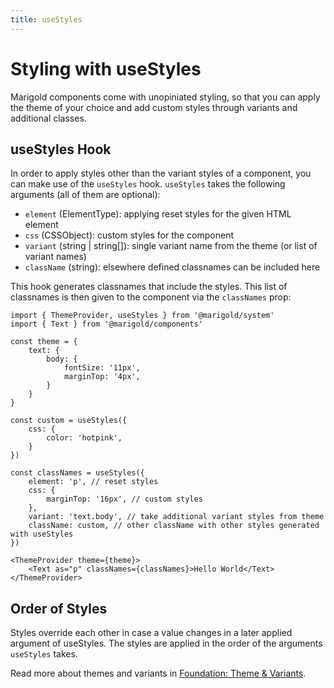 ```yaml
---
title: useStyles
---
```


# Styling with useStyles

Marigold components come with unopiniated styling, so that you can apply the theme of your choice and add custom styles through variants and additional classes.

## useStyles Hook

In order to apply styles other than the variant styles of a component, you can make use of the `useStyles` hook. `useStyles` takes the following arguments (all of them are optional):

- `element` (ElementType): applying reset styles for the given HTML element
- `css` (CSSObject): custom styles for the component
- `variant` (string | string[]): single variant name from the theme (or list of variant names)
- `className` (string): elsewhere defined classnames can be included here

This hook generates classnames that include the styles. This list of classnames is then given to the component via the `classNames` prop:

```tsx code
import { ThemeProvider, useStyles } from '@marigold/system'
import { Text } from '@marigold/components'

const theme = {
	text: {
		body: {
			fontSize: '11px',
			marginTop: '4px',
		}
	}
}

const custom = useStyles({
	css: {
		color: 'hotpink',
	}
})

const classNames = useStyles({
	element: 'p', // reset styles
	css: {
		marginTop: '16px', // custom styles
	},
	variant: 'text.body', // take additional variant styles from theme
	className: custom, // other className with other styles generated with useStyles
})

<ThemeProvider theme={theme}>
	<Text as="p" classNames={classNames}>Hello World</Text>
</ThemeProvider>
```

## Order of Styles

Styles override each other in case a value changes in a later applied argument of useStyles. The styles are applied in the order of the arguments `useStyles` takes.

Read more about themes and variants in [Foundation: Theme & Variants](/foundation/themes-variants).

